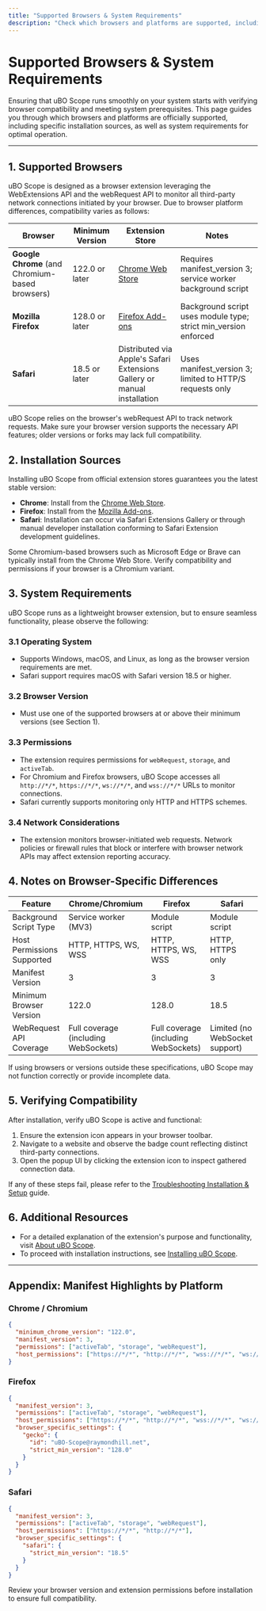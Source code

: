 ```yaml
---
title: "Supported Browsers & System Requirements"
description: "Check which browsers and platforms are supported, including specific extension stores for each, to ensure smooth installation and operation."
---
```


# Supported Browsers & System Requirements

Ensuring that uBO Scope runs smoothly on your system starts with verifying browser compatibility and meeting system prerequisites. This page guides you through which browsers and platforms are officially supported, including specific installation sources, as well as system requirements for optimal operation.

---

## 1. Supported Browsers

uBO Scope is designed as a browser extension leveraging the WebExtensions API and the webRequest API to monitor all third-party network connections initiated by your browser. Due to browser platform differences, compatibility varies as follows:

| Browser        | Minimum Version       | Extension Store                                   | Notes                          |
|----------------|----------------------|--------------------------------------------------|--------------------------------|
| **Google Chrome** (and Chromium-based browsers) | 122.0 or later        | [Chrome Web Store](https://chromewebstore.google.com/detail/ubo-scope/bbdpgcaljkaaigfcomhidmneffjjjfgp) | Requires manifest_version 3; service worker background script |
| **Mozilla Firefox**               | 128.0 or later        | [Firefox Add-ons](https://addons.mozilla.org/firefox/addon/ubo-scope/)                  | Background script uses module type; strict min_version enforced |
| **Safari**                       | 18.5 or later         | Distributed via Apple's Safari Extensions Gallery or manual installation                   | Uses manifest_version 3; limited to HTTP/S requests only       |

<Tip>
uBO Scope relies on the browser's webRequest API to track network requests. Make sure your browser version supports the necessary API features; older versions or forks may lack full compatibility.
</Tip>

## 2. Installation Sources

Installing uBO Scope from official extension stores guarantees you the latest stable version:

- **Chrome**: Install from the [Chrome Web Store](https://chromewebstore.google.com/detail/ubo-scope/bbdpgcaljkaaigfcomhidmneffjjjfgp).
- **Firefox**: Install from the [Mozilla Add-ons](https://addons.mozilla.org/firefox/addon/ubo-scope/).
- **Safari**: Installation can occur via Safari Extensions Gallery or through manual developer installation conforming to Safari Extension development guidelines.

<Note>
Some Chromium-based browsers such as Microsoft Edge or Brave can typically install from the Chrome Web Store. Verify compatibility and permissions if your browser is a Chromium variant.
</Note>

## 3. System Requirements

uBO Scope runs as a lightweight browser extension, but to ensure seamless functionality, please observe the following:

### 3.1 Operating System

- Supports Windows, macOS, and Linux, as long as the browser version requirements are met.
- Safari support requires macOS with Safari version 18.5 or higher.

### 3.2 Browser Version

- Must use one of the supported browsers at or above their minimum versions (see Section 1).

### 3.3 Permissions

- The extension requires permissions for `webRequest`, `storage`, and `activeTab`.
- For Chromium and Firefox browsers, uBO Scope accesses all `http://*/*`, `https://*/*`, `ws://*/*`, and `wss://*/*` URLs to monitor connections.
- Safari currently supports monitoring only HTTP and HTTPS schemes.

### 3.4 Network Considerations

- The extension monitors browser-initiated web requests. Network policies or firewall rules that block or interfere with browser network APIs may affect extension reporting accuracy.

## 4. Notes on Browser-Specific Differences

| Feature                      | Chrome/Chromium                                                                       | Firefox                                                                             | Safari                                        |
|------------------------------|--------------------------------------------------------------------------------------|-------------------------------------------------------------------------------------|-----------------------------------------------|
| Background Script Type        | Service worker (MV3)                                                                  | Module script                                                                       | Module script                                |
| Host Permissions Supported    | HTTP, HTTPS, WS, WSS                                                                  | HTTP, HTTPS, WS, WSS                                                                 | HTTP, HTTPS only                             |
| Manifest Version              | 3                                                                                    | 3                                                                                   | 3                                             |
| Minimum Browser Version       | 122.0                                                                                | 128.0                                                                               | 18.5                                          |
| WebRequest API Coverage       | Full coverage (including WebSockets)                                                | Full coverage (including WebSockets)                                               | Limited (no WebSocket support)                |

<Warning>
If using browsers or versions outside these specifications, uBO Scope may not function correctly or provide incomplete data.
</Warning>

## 5. Verifying Compatibility

After installation, verify uBO Scope is active and functional:

1. Ensure the extension icon appears in your browser toolbar.
2. Navigate to a website and observe the badge count reflecting distinct third-party connections.
3. Open the popup UI by clicking the extension icon to inspect gathered connection data.

If any of these steps fail, please refer to the [Troubleshooting Installation & Setup](../../getting-started/first-use-and-validation/troubleshooting-installation) guide.

## 6. Additional Resources

- For a detailed explanation of the extension's purpose and functionality, visit [About uBO Scope](../../getting-started/introduction-and-installation/about-ubo-scope).
- To proceed with installation instructions, see [Installing uBO Scope](../../getting-started/introduction-and-installation/installation-instructions).


---

## Appendix: Manifest Highlights by Platform

### Chrome / Chromium
```json
{
  "minimum_chrome_version": "122.0",
  "manifest_version": 3,
  "permissions": ["activeTab", "storage", "webRequest"],
  "host_permissions": ["https://*/*", "http://*/*", "wss://*/*", "ws://*/*"]
}
```

### Firefox
```json
{
  "manifest_version": 3,
  "permissions": ["activeTab", "storage", "webRequest"],
  "host_permissions": ["https://*/*", "http://*/*", "wss://*/*", "ws://*/*"],
  "browser_specific_settings": {
    "gecko": {
      "id": "uBO-Scope@raymondhill.net",
      "strict_min_version": "128.0"
    }
  }
}
```

### Safari
```json
{
  "manifest_version": 3,
  "permissions": ["activeTab", "storage", "webRequest"],
  "host_permissions": ["https://*/*", "http://*/*"],
  "browser_specific_settings": {
    "safari": {
      "strict_min_version": "18.5"
    }
  }
}
```

<Check>
Review your browser version and extension permissions before installation to ensure full compatibility.
</Check>